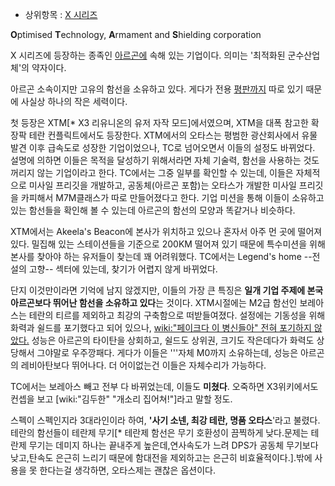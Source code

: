 * 상위항목 : [[X 시리즈]]

'''O'''ptimised '''T'''echnology, '''A'''rmament and '''S'''hielding corporation 

X 시리즈에 등장하는 종족인 [[아르곤]]에 속해 있는 기업이다. 의미는 '최적화된 군수산업체'의 약자이다. 

아르곤 소속이지만 고유의 함선을 소유하고 있다. 게다가 전용 [[평판]]까지 따로 있기 때문에 사실상 하나의 작은 세력이다. 

첫 등장은 XTM[* X3 리유니온의 유저 자작 모드]에서였으며, XTM을 대폭 참고한 확장팍 테란 컨플릭트에서도 등장한다. XTM에서의 오타스는 평범한 광산회사에서 유물 발견 이후 급속도로 성장한 기업이었으나, TC로 넘어오면서 이들의 설정도 바뀌었다. 설명에 의하면 이들은 목적을 달성하기 위해서라면 자체 기술력, 함선을 사용하는 것도 꺼리지 않는 기업이라고 한다. TC에서는 그중 일부를 확인할 수 있는데, 이들은 자체적으로 미사일 프리깃을 개발하고, 공동체(아르곤 포함)는 오타스가 개발한 미사일 프리깃을 카피해서 M7M클래스가 따로 만들어졌다고 한다. 기업 미션을 통해 이들이 소유하고 있는 함선들을 확인해 볼 수 있는데 아르곤의 함선의 모양과 똑같거나 비슷하다. 

XTM에서는 Akeela's Beacon에 본사가 위치하고 있으나 혼자서 아주 먼 곳에 떨어져 있다. 밀집해 있는 스테이션들을 기준으로 200KM 떨어져 있기 때문에 특수미션을 위해 본사를 찾아야 하는 유저들이 찾는데 꽤 어려워했다. TC에서는 Legend's home --전설의 고향-- 섹터에 있는데, 찾기가 어렵지 않게 바뀌었다.

단지 이것만이라면 기억에 남지 않겠지만, 이들의 가장 큰 특징은 '''일개 기업 주제에 본국 아르곤보다 뛰어난 함선을 소유하고 있다'''는 것이다. XTM시절에는 M2급 함선인 보레아스는 테란의 티르를 제외하고 최강의 구축함으로 떠받들여졌다. 설정에는 기동성을 위해 화력과 쉴드를 포기했다고 되어 있으나, [[wiki:"페이크다 이 병신들아" 전혀 포기하지 않았다.]] 성능은 아르곤의 타이탄을 상회하고, 쉴드도 상위권, 크기도 작은데다가 화력도 상당해서 그야말로 우주깡패다. 게다가 이들은 '''자체 M0까지 소유하는데, 성능은 아르곤의 레비아탄보다 뛰어나다. 더 어이없는건 이들은 자체수리가 가능하다.

TC에서는 보레아스 빼고 전부 다 바뀌었는데, 이들도 '''미쳤다'''. 오죽하면 X3위키에서도 컨셉을 보고 [wiki:"김두한" "개소리 집어쳐!"]라고 말할 정도.

스펙이 스펙인지라 3대라인이라 하여, ''''사기 소넨, 최강 테란, 명품 오타스''''라고 불렸다. 테란의 함선들이 테란제 무기[* 테란제 함선은 무기 호환성이 끔찍하게 낮다.문제는 테란제 무기는 데미지 하나는 끝내주게 높은데,연사속도가 느려 DPS가 공동체 무기보다 낮고,탄속도 은근히 느리기 때문에 함대전을 제외하고는 은근히 비효율적이다.].밖에 사용을 못 한다는걸 생각하면, 오타스제는 괜찮은 옵션이다. 
